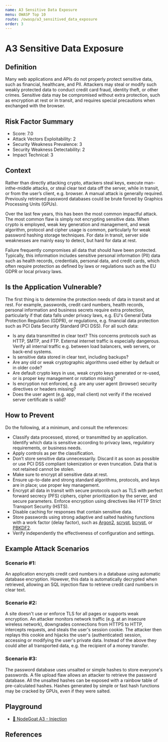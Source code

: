 ```yaml
---
name: A3 Sensitive Data Exposure
menu: OWASP Top 10
route: /owasp/a3_sensitived_data_exposure
order: 3
---
```


# A3 Sensitive Data Exposure


## Definition

Many web applications and APIs do not properly protect sensitive data, such as financial,
healthcare, and PII. Attackers may steal or modify such weakly protected data to conduct credit
card fraud, identity theft, or other crimes. Sensitive data may be compromised without extra
protection, such as encryption at rest or in transit, and requires special precautions when
exchanged with the browser.

## Risk Factor Summary

- Score: 7.0
- Attack Vectors Exploitability: 2
- Security Weakness Prevalence: 3
- Security Weakness Detectability: 2
- Impact Technical: 3

## Context

Rather than directly attacking crypto,
attackers steal keys, execute man-inthe-middle attacks, or steal clear text
data off the server, while in transit, or
from the user’s client, e.g. browser. A
manual attack is generally required.
Previously retrieved password
databases could be brute forced by
Graphics Processing Units (GPUs).

Over the last few years, this has been the most
common impactful attack. The most common flaw is
simply not encrypting sensitive data. When crypto is
employed, weak key generation and management,
and weak algorithm, protocol and cipher usage is
common, particularly for weak password hashing
storage techniques. For data in transit, server side
weaknesses are mainly easy to detect, but hard for
data at rest. 

Failure frequently compromises all
data that should have been protected.
Typically, this information includes
sensitive personal information (PII)
data such as health records, credentials, personal data, and credit cards,
which often require protection as
defined by laws or regulations such as
the EU GDPR or local privacy laws.

## Is the Application Vulnerable?

The first thing is to determine the protection needs of data in
transit and at rest. For example, passwords, credit card numbers,
health records, personal information and business secrets
require extra protection, particularly if that data falls under
privacy laws, e.g. EU's General Data Protection Regulation
(GDPR), or regulations, e.g. financial data protection such as
PCI Data Security Standard (PCI DSS). For all such data:
- Is any data transmitted in clear text? This concerns protocols
such as HTTP, SMTP, and FTP. External internet traffic is
especially dangerous. Verify all internal traffic e.g. between
load balancers, web servers, or back-end systems.
- Is sensitive data stored in clear text, including backups?
- Are any old or weak cryptographic algorithms used either by
default or in older code?
- Are default crypto keys in use, weak crypto keys generated or
re-used, or is proper key management or rotation missing?
- Is encryption not enforced, e.g. are any user agent (browser)
security directives or headers missing?
- Does the user agent (e.g. app, mail client) not verify if the
received server certificate is valid?

## How to Prevent

Do the following, at a minimum, and consult the references:
- Classify data processed, stored, or transmitted by an
application. Identify which data is sensitive according to privacy
laws, regulatory requirements, or business needs.
- Apply controls as per the classification.
- Don’t store sensitive data unnecessarily. Discard it as soon as
possible or use PCI DSS compliant tokenization or even
truncation. Data that is not retained cannot be stolen.
- Make sure to encrypt all sensitive data at rest.
- Ensure up-to-date and strong standard algorithms, protocols,
and keys are in place; use proper key management.
- Encrypt all data in transit with secure protocols such as TLS
with perfect forward secrecy (PFS) ciphers, cipher prioritization
by the server, and secure parameters. Enforce encryption
using directives like HTTP Strict Transport Security (HSTS).
- Disable caching for responses that contain sensitive data.
- Store passwords using strong adaptive and salted hashing
functions with a work factor (delay factor), such as [Argon2](https://www.cryptolux.org/index.php/Argon2),
[scrypt](https://wikipedia.org/wiki/Scrypt), [bcrypt](https://wikipedia.org/wiki/Bcrypt), or [PBKDF2](https://wikipedia.org/wiki/PBKDF2).
- Verify independently the effectiveness of configuration and
settings.

## Example Attack Scenarios

### Scenario #1: 
An application encrypts credit card numbers in a
database using automatic database encryption. However, this
data is automatically decrypted when retrieved, allowing an SQL
injection flaw to retrieve credit card numbers in clear text.


### Scenario #2: 
A site doesn't use or enforce TLS for all pages or
supports weak encryption. An attacker monitors network traffic
(e.g. at an insecure wireless network), downgrades connections
from HTTPS to HTTP, intercepts requests, and steals the user's
session cookie. The attacker then replays this cookie and hijacks
the user's (authenticated) session, accessing or modifying the
user's private data. Instead of the above they could alter all
transported data, e.g. the recipient of a money transfer.


### Scenario #3: 
The password database uses unsalted or simple
hashes to store everyone's passwords. A file upload flaw allows
an attacker to retrieve the password database. All the unsalted
hashes can be exposed with a rainbow table of pre-calculated
hashes. Hashes generated by simple or fast hash functions may
be cracked by GPUs, even if they were salted.

## Playground

- [🐐 NodeGoat A3 - Injection](https://nodegoat.herokuapp.com/tutorial/a3)

## References